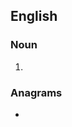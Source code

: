 ==English==

===Noun===
{{head|en|noun form}}

# {{plural of|en|dozer}}

===Anagrams===
* {{anagrams|en|a=deorsz|Drozes}}